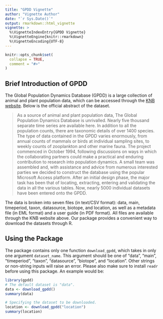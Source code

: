 ```yaml
---
title: "GPDD Vignette"
author: "Vignette Author"
date: "`r Sys.Date()`"
output: rmarkdown::html_vignette
vignette: >
  %\VignetteIndexEntry{GPDD Vignette}
  %\VignetteEngine{knitr::rmarkdown}
  %\VignetteEncoding{UTF-8}
---
```


```r
knitr::opts_chunk$set(
  collapse = TRUE,
  comment = "#>"
)
```

## Brief Introduction of GPDD

The Global Population Dynamics Database (GPDD) is a large collection of animal and plant population data, which can be accessed through the [KNB website](https://knb.ecoinformatics.org/view/doi:10.5063/F1BZ63Z8). Below is the official abstract of the dataset.

> As a source of animal and plant population data, The Global Population Dynamics Database is unrivalled. Nearly five thousand separate time series are available here. In addition to all the population counts, there are taxonomic details of over 1400 species. The type of data contained in the GPDD varies enormously, from annual counts of mammals or birds at individual sampling sites, to weekly counts of zooplankton and other marine fauna. The project commenced in October 1994, following discussions on ways in which the collaborating partners could make a practical and enduring contribution to research into population dynamics. A small team was assembled and, with assistance and advice from numerous interested parties we decided to construct the database using the popular Microsoft Access platform. After an initial design phase, the major task has been that of locating, extracting, entering and validating the data in all the various tables. Now, nearly 5000 individual datasets have been entered onto the GPDD.

The data is broken into seven files (in text/CSV format): data, main, timeperiod, taxon, datasource, biotope, and location, as well as a metadata file (in EML format) and a user guide (in PDF format). All files are available through the KNB website above. Our package provides a convenient way to download the datasets through R.


## Using the Package

The package contains only one function `download_gpdd`, which takes in only one argument `dataset_name`. This argument should be one of "data", "main", "timeperiod", "taxon", "datasource", "biotope", and "location". Other strings or non-string inputs will raise an error. Please also make sure to install `readr` before using this package. An example would be:

```r
library(gpdd)
# The default dataset is "data".
data <- download_gpdd()
summary(data)

# Specifying the dataset to be downloaded.
location <- download_gpdd("location")
summary(location)
```